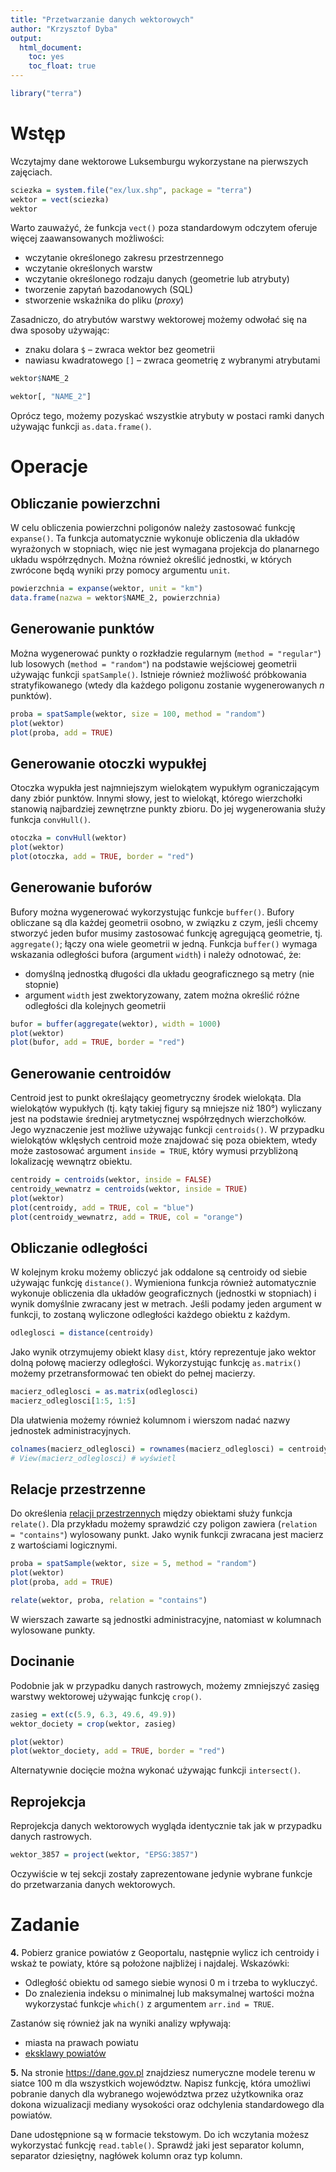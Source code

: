 ```yaml
---
title: "Przetwarzanie danych wektorowych"
author: "Krzysztof Dyba"
output:
  html_document:
    toc: yes
    toc_float: true
---
```


```r
library("terra")
```

# Wstęp

Wczytajmy dane wektorowe Luksemburgu wykorzystane na pierwszych zajęciach.

```r
sciezka = system.file("ex/lux.shp", package = "terra")
wektor = vect(sciezka)
wektor
```

Warto zauważyć, że funkcja `vect()` poza standardowym odczytem oferuje więcej
zaawansowanych możliwości:

* wczytanie określonego zakresu przestrzennego
* wczytanie określonych warstw
* wczytanie określonego rodzaju danych (geometrie lub atrybuty)
* tworzenie zapytań bazodanowych (SQL)
* stworzenie wskaźnika do pliku (*proxy*)

Zasadniczo, do atrybutów warstwy wektorowej możemy odwołać się na dwa sposoby
używając:

* znaku dolara `$` -- zwraca wektor bez geometrii
* nawiasu kwadratowego `[]` -- zwraca geometrię z wybranymi atrybutami

```r
wektor$NAME_2
```

```r
wektor[, "NAME_2"]
```

Oprócz tego, możemy pozyskać wszystkie atrybuty w postaci ramki danych używając
funkcji `as.data.frame()`.

# Operacje

## Obliczanie powierzchni

W celu obliczenia powierzchni poligonów należy zastosować funkcję `expanse()`.
Ta funkcja automatycznie wykonuje obliczenia dla układów wyrażonych w stopniach,
więc nie jest wymagana projekcja do planarnego układu współrzędnych. Można
również określić jednostki, w których zwrócone będą wyniki przy pomocy argumentu
`unit`.

```r
powierzchnia = expanse(wektor, unit = "km")
data.frame(nazwa = wektor$NAME_2, powierzchnia)
```

## Generowanie punktów

Można wygenerować punkty o rozkładzie regularnym (`method = "regular"`) lub
losowych (`method = "random"`) na podstawie wejściowej geometrii używając
funkcji `spatSample()`. Istnieje również możliwość próbkowania stratyfikowanego
(wtedy dla każdego poligonu zostanie wygenerowanych $n$ punktów).

```r
proba = spatSample(wektor, size = 100, method = "random")
plot(wektor)
plot(proba, add = TRUE)
```

## Generowanie otoczki wypukłej

Otoczka wypukła jest najmniejszym wielokątem wypukłym ograniczającym dany zbiór punktów.
Innymi słowy, jest to wielokąt, którego wierzchołki stanowią najbardziej zewnętrzne
punkty zbioru. Do jej wygenerowania służy funkcja `convHull()`.

```r
otoczka = convHull(wektor)
plot(wektor)
plot(otoczka, add = TRUE, border = "red")
```

## Generowanie buforów

Bufory można wygenerować wykorzystując funkcje `buffer()`. Bufory obliczane są
dla każdej geometrii osobno, w związku z czym, jeśli chcemy stworzyć jeden bufor
musimy zastosować funkcję agregującą geometrie, tj. `aggregate()`; łączy ona
wiele geometrii w jedną. Funkcja `buffer()` wymaga wskazania odległości
bufora (argument `width`) i należy odnotować, że:

* domyślną jednostką długości dla układu geograficznego są metry (nie stopnie)
* argument `width` jest zwektoryzowany, zatem można określić różne odległości
dla kolejnych geometrii

```r
bufor = buffer(aggregate(wektor), width = 1000)
plot(wektor)
plot(bufor, add = TRUE, border = "red")
```

## Generowanie centroidów

Centroid jest to punkt określający geometryczny środek wielokąta. Dla wielokątów
wypukłych (tj. kąty takiej figury są mniejsze niż 180°) wyliczany jest na podstawie
średniej arytmetycznej współrzędnych wierzchołków. Jego wyznaczenie jest możliwe
używając funkcji `centroids()`. W przypadku wielokątów wklęsłych centroid może
znajdować się poza obiektem, wtedy może zastosować argument `inside = TRUE`,
który wymusi przybliżoną lokalizację wewnątrz obiektu.

```r
centroidy = centroids(wektor, inside = FALSE)
centroidy_wewnatrz = centroids(wektor, inside = TRUE)
plot(wektor)
plot(centroidy, add = TRUE, col = "blue")
plot(centroidy_wewnatrz, add = TRUE, col = "orange")
```

## Obliczanie odległości

W kolejnym kroku możemy obliczyć jak oddalone są centroidy od siebie używając
funkcję `distance()`. Wymieniona funkcja również automatycznie wykonuje obliczenia
dla układów geograficznych (jednostki w stopniach) i wynik domyślnie zwracany
jest w metrach. Jeśli podamy jeden argument w funkcji, to zostaną wyliczone
odległości każdego obiektu z każdym.

```r
odleglosci = distance(centroidy)
```

Jako wynik otrzymujemy obiekt klasy `dist`, który reprezentuje jako wektor dolną
połowę macierzy odległości. Wykorzystując funkcję `as.matrix()` możemy przetransformować
ten obiekt do pełnej macierzy.

```r
macierz_odleglosci = as.matrix(odleglosci)
macierz_odleglosci[1:5, 1:5]
```

Dla ułatwienia możemy również kolumnom i wierszom nadać nazwy jednostek
administracyjnych.

```r
colnames(macierz_odleglosci) = rownames(macierz_odleglosci) = centroidy$NAME_2
# View(macierz_odleglosci) # wyświetl
```

## Relacje przestrzenne

Do określenia [relacji przestrzennych](https://en.wikipedia.org/wiki/DE-9IM)
między obiektami służy funkcja `relate()`. Dla przykładu możemy sprawdzić
czy poligon zawiera (`relation = "contains"`) wylosowany punkt. Jako wynik
funkcji zwracana jest macierz z wartościami logicznymi.

```r
proba = spatSample(wektor, size = 5, method = "random")
plot(wektor)
plot(proba, add = TRUE)
```

```r
relate(wektor, proba, relation = "contains")
```

W wierszach zawarte są jednostki administracyjne, natomiast w kolumnach
wylosowane punkty.

## Docinanie

Podobnie jak w przypadku danych rastrowych, możemy zmniejszyć zasięg warstwy
wektorowej używając funkcję `crop()`.

```r
zasieg = ext(c(5.9, 6.3, 49.6, 49.9))
wektor_dociety = crop(wektor, zasieg)
```

```r
plot(wektor)
plot(wektor_dociety, add = TRUE, border = "red")
```

Alternatywnie docięcie można wykonać używając funkcji `intersect()`.

## Reprojekcja

Reprojekcja danych wektorowych wygląda identycznie tak jak w przypadku
danych rastrowych.

```r
wektor_3857 = project(wektor, "EPSG:3857")
```

Oczywiście w tej sekcji zostały zaprezentowane jedynie wybrane funkcje do
przetwarzania danych wektorowych.

# Zadanie

**4.** Pobierz granice powiatów z Geoportalu, następnie wylicz ich centroidy
i wskaż te powiaty, które są położone najbliżej i najdalej. Wskazówki:

* Odległość obiektu od samego siebie wynosi 0 m i trzeba to wykluczyć.
* Do znalezienia indeksu o minimalnej lub maksymalnej wartości można wykorzystać
funkcje `which()` z argumentem `arr.ind = TRUE`.
  
Zastanów się również jak na wyniki analizy wpływają:

* miasta na prawach powiatu
* [eksklawy powiatów](https://pl.wikipedia.org/wiki/Eksklawa#Powiaty)

**5.** Na stronie [https://dane.gov.pl](https://dane.gov.pl/pl/dataset/792,numeryczny-model-terenu-o-interwale-siatki-co-najmniej-100-m)
znajdziesz numeryczne modele terenu w siatce 100 m dla wszystkich województw.
Napisz funkcję, która umożliwi pobranie danych dla wybranego województwa przez
użytkownika oraz dokona wizualizacji mediany wysokości oraz odchylenia
standardowego dla powiatów.

Dane udostępnione są w formacie tekstowym. Do ich wczytania możesz wykorzystać
funkcję `read.table()`. Sprawdź jaki jest separator kolumn, separator dziesiętny,
nagłówek kolumn oraz typ kolumn.

